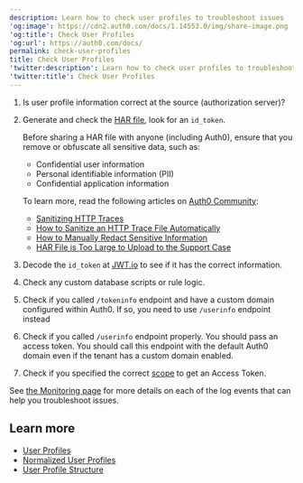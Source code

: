 ```yaml
---
description: Learn how to check user profiles to troubleshoot issues
'og:image': https://cdn2.auth0.com/docs/1.14553.0/img/share-image.png
'og:title': Check User Profiles
'og:url': https://auth0.com/docs/
permalink: check-user-profiles
title: Check User Profiles
'twitter:description': Learn how to check user profiles to troubleshoot issues
'twitter:title': Check User Profiles
---
```

1. Is user profile information correct at the source (authorization server)?
2. Generate and check the [HAR file](/troubleshoot/troubleshooting-tools/generate-and-analyze-har-files), look for an `id_token`.

   <Warning>

   Before sharing a HAR file with anyone (including Auth0), ensure that you remove or obfuscate all sensitive data, such as:

   * Confidential user information
   * Personal identifiable information (PII)
   * Confidential application information

   To learn more, read the following articles on [Auth0 Community](https://community.auth0.com):

   * [Sanitizing HTTP Traces](https://community.auth0.com/t/sanitizing-http-traces/119488)
   * [How to Sanitize an HTTP Trace File Automatically](https://community.auth0.com/t/how-to-sanitize-a-http-trace-file-automatically/120583)
   * [How to Manually Redact Sensitive Information](https://community.auth0.com/t/how-to-manually-redact-sensitive-information/122554)
   * [HAR File is Too Large to Upload to the Support Case](https://community.auth0.com/t/har-file-is-too-large-to-upload-to-the-support-case/122488)
   </Warning>
3. Decode the `id_token` at [JWT.io](https://jwt.io) to see if it has the correct information.
4. Check any custom database scripts or rule logic.
5. Check if you called `/tokeninfo` endpoint and have a custom domain configured within Auth0. If so, you need to use `/userinfo` endpoint instead
6. Check if you called `/userinfo` endpoint properly. You should pass an access token. You should call this endpoint with the default Auth0 domain even if the tenant has a custom domain enabled.
7. Check if you specified the correct [scope](/get-started/apis/scopes) to get an Access Token.

<Callout icon="file-lines" color="#0EA5E9" iconType="regular">

See [the Monitoring page](/deploy-monitor/monitor) for more details on each of the log events that can help you troubleshoot issues.

</Callout>

## Learn more

* [User Profiles](/manage-users/user-accounts/user-profiles)
* [Normalized User Profiles](/manage-users/user-accounts/user-profiles/normalized-user-profiles)
* [User Profile Structure](/manage-users/user-accounts/user-profiles/user-profile-structure)